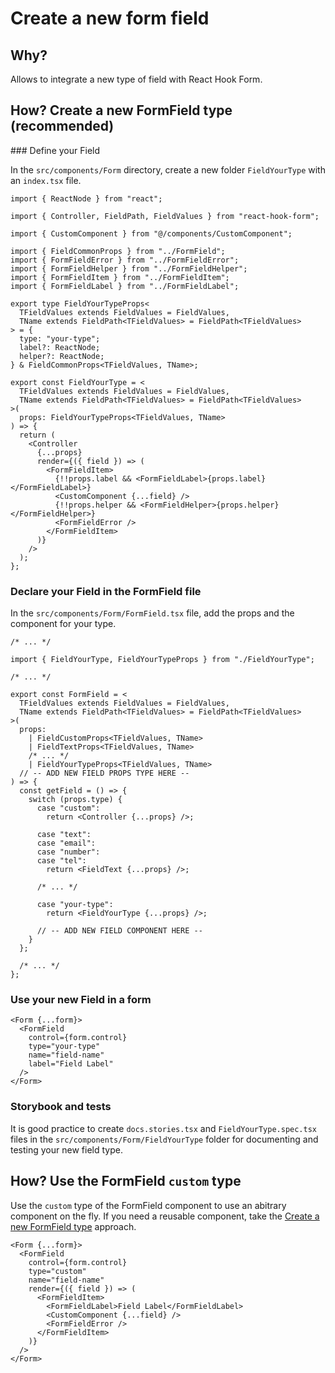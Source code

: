 
# Create a new form field

## Why?

Allows to integrate a new type of field with React Hook Form.

## How? Create a new FormField type (recommended)

<Steps>
### Define your Field

In the `src/components/Form` directory, create a new folder `FieldYourType` with an `index.tsx` file.

```tsx filename="src/components/Form/FieldYourType/index.tsx"
import { ReactNode } from "react";

import { Controller, FieldPath, FieldValues } from "react-hook-form";

import { CustomComponent } from "@/components/CustomComponent";

import { FieldCommonProps } from "../FormField";
import { FormFieldError } from "../FormFieldError";
import { FormFieldHelper } from "../FormFieldHelper";
import { FormFieldItem } from "../FormFieldItem";
import { FormFieldLabel } from "../FormFieldLabel";

export type FieldYourTypeProps<
  TFieldValues extends FieldValues = FieldValues,
  TName extends FieldPath<TFieldValues> = FieldPath<TFieldValues>
> = {
  type: "your-type";
  label?: ReactNode;
  helper?: ReactNode;
} & FieldCommonProps<TFieldValues, TName>;

export const FieldYourType = <
  TFieldValues extends FieldValues = FieldValues,
  TName extends FieldPath<TFieldValues> = FieldPath<TFieldValues>
>(
  props: FieldYourTypeProps<TFieldValues, TName>
) => {
  return (
    <Controller
      {...props}
      render={({ field }) => (
        <FormFieldItem>
          {!!props.label && <FormFieldLabel>{props.label}</FormFieldLabel>}
          <CustomComponent {...field} />
          {!!props.helper && <FormFieldHelper>{props.helper}</FormFieldHelper>}
          <FormFieldError />
        </FormFieldItem>
      )}
    />
  );
};
```

### Declare your Field in the FormField file

In the `src/components/Form/FormField.tsx` file, add the props and the component for your type.

```tsx {3,15,31-32} filename="src/components/Form/FormField.tsx"
/* ... */

import { FieldYourType, FieldYourTypeProps } from "./FieldYourType";

/* ... */

export const FormField = <
  TFieldValues extends FieldValues = FieldValues,
  TName extends FieldPath<TFieldValues> = FieldPath<TFieldValues>
>(
  props:
    | FieldCustomProps<TFieldValues, TName>
    | FieldTextProps<TFieldValues, TName>
    /* ... */
    | FieldYourTypeProps<TFieldValues, TName>
  // -- ADD NEW FIELD PROPS TYPE HERE --
) => {
  const getField = () => {
    switch (props.type) {
      case "custom":
        return <Controller {...props} />;

      case "text":
      case "email":
      case "number":
      case "tel":
        return <FieldText {...props} />;

      /* ... */

      case "your-type":
        return <FieldYourType {...props} />;

      // -- ADD NEW FIELD COMPONENT HERE --
    }
  };

  /* ... */
};
```

### Use your new Field in a form

```tsx
<Form {...form}>
  <FormField
    control={form.control}
    type="your-type"
    name="field-name"
    label="Field Label"
  />
</Form>
```

### Storybook and tests

It is good practice to create `docs.stories.tsx` and `FieldYourType.spec.tsx` files in the `src/components/Form/FieldYourType` folder for documenting and testing your new field type.

</Steps>

## How? Use the FormField `custom` type

Use the `custom` type of the FormField component to use an abitrary component on the fly. If you need a reusable component, take the [Create a new FormField type](#how-create-a-new-formfield-type-recommended) approach.

```tsx
<Form {...form}>
  <FormField
    control={form.control}
    type="custom"
    name="field-name"
    render={({ field }) => (
      <FormFieldItem>
        <FormFieldLabel>Field Label</FormFieldLabel>
        <CustomComponent {...field} />
        <FormFieldError />
      </FormFieldItem>
    )}
  />
</Form>
```
